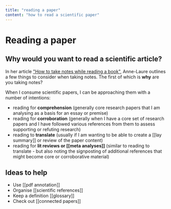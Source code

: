 ```yaml
---
title: "reading a paper"
content: "how to read a scientific paper"
---
```


# Reading a paper

## Why would you want to read a scientific article?

In her article ["How to take notes while reading a book"](https://nesslabs.com/how-to-take-notes-while-reading-a-book), Anne-Laure outlines a few things to consider when taking notes. The first of which is **why** are you taking notes?

When I consume scientific papers, I can be approaching them with a number of intentions:

* reading for **comprehension** (generally core research papers that I am analysing as a basis for an essay or premise)
* reading for **corroboration** (generally when I have a core set of research papers and I have followed various references from them to assess supporting or refuting research)
* reading to **translate** (usually if I am wanting to be able to create a [[lay summary]] or review of the paper content)
* reading for **lit reviews or [[meta analyses]]** (similar to reading to translate - but also noting the signposting of additional references that might become core or corroborative material)

## Ideas to help
* Use [[pdf annotation]]
* Organise [[scientific references]]
* Keep a definition [[glossary]]
* Check out [[connected papers]]